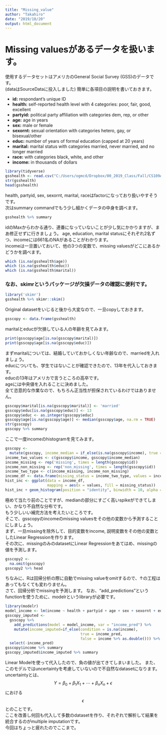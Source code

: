 ---
title: "Missing_value"
author: "Takahiro"
date: "2019/10/20"
output: html_document
---

# Missing valuesがあるデータを扱います。
使用するデータセットはアメリカのGeneral Social Survey (GSS)のデータです。  
(dataはSourceDataに投入しました)
簡単に各項目の説明を書いておきます。
<ul>
<li>**id:** respondant's unique ID</li>
<li>**health:** self-reported health level with 4 categories: poor, fair, good, excellent</li>
<li>**partyid:** political party affiliation with categories dem, rep, or other</li>
<li>**age:** age in years</li>
<li>**sex:** male or female</li>
<li>**sexornt:** sexual orientation with categories hetero, gay, or bisexual/other</li>
<li>**educ:** number of years of formal education (capped at 20 years)</li>
<li>**marital:** marital status with categories married, never married, and no longer married</li>
<li>**race:** with categories black, white, and other</li>
<li>**income:** in thousands of dollars</li>
</ul>

```{r}
library(tidyverse)
gsshealth <- read.csv("C:/Users/ogmcd/Dropbox/00_2019_Class/Fall/CS109A/Labnotes/data/gsshealth18.csv", header=TRUE)
str(gsshealth)
head(gsshealth)
```

health, partyid, sex, sexornt, marital, raceはfactorになっており扱いやすそうです。  
次はsummary commandでもう少し細かくデータの中身を調べます。
```{r}
gsshealth %>% summary
```

idのMaxからわかる通り、連番になっていないことが少し気にかかりますが、まあ修正せずに行きましょう。
age, education, marital statusにそれぞれ2名ずつ、incomeには661名のNAがあることがわかります。  
incomeは一旦置いておいて、他の3つの変数で、missing valuesがどこにあるかどうかを調べます。

```{r}
which (is.na(gsshealth$age))
which (is.na(gsshealth$educ))
which (is.na(gsshealth$marital))
```

### なお、skimrというパッケージが欠損データの確認に便利です。
```{r}
library('skimr')
gsshealth %>% skimr::skim()
```



Original datasetをいじると後から大変なので、一旦copyしておきます。

```{r}
gsscopy <- data.frame(gsshealth)
```

maritalとeducが欠損している人の年齢を見てみます。

```{r}
print(gsscopy$age[is.na(gsscopy$marital)])
print(gsscopy$age[is.na(gsscopy$educ)])
```

まずmaritalについては、結婚していておかしくない年齢なので、marriedを入れましょう。  
educについても、学生ではないことが確認できたので、13年を代入しておきます。  
educの13年はアメリカで言うところの高卒です。  
ageには中央値を入れることに決めました。  
全て恣意的な作業なので、もちろん正当性が担保されているわけではありません。

```{r}
gsscopy$marital[is.na(gsscopy$marital)] <- 'married'
gsscopy$educ[is.na(gsscopy$educ)] <- 13
gsscopy$educ <- as.integer(gsscopy$educ)
gsscopy$age[is.na(gsscopy$age)] <- median(gsscopy$age, na.rm = TRUE)
str(gsscopy)
gsscopy %>% summary
```

ここで一度incomeのhistogramを見てみます。

```{r}
gsscopy <-
  mutate(gsscopy, income_median = if_else(is.na(gsscopy$income), true = median(gsscopy$income, na.rm = TRUE), false = gsscopy$income))
income_two_values <- c(gsscopy$income, gsscopy$income_median)
income_missing <- rep('missing', times = length(gsscopy$id))
income_non_missing <- rep('non_missing', times = length(gsscopy$id))
income_two_type <- c(income_missing, income_non_missing)
income_df <- data.frame(missing_status = income_two_type, values = income_two_values)
hist_inc <- ggplot(data = income_df, 
                   mapping = aes(x = values, fill = missing_status))
hist_inc + geom_histogram(position = "identity", binwidth = 10, alpha = 0.5)
```

極めて当たり前のことですが、medianの部分にすごく高いspikeができてしまい、かなり不自然な分布です。  
もう少しいい補完方法を考えたいところです。  
そこで、gsscopyのincomeのmissing valuesをその他の変数から予測することにしましょう。  
まず、一旦missingを除外して、目的変数をincome, 説明変数をその他の変数としたLinear Regressionを作ります。  
その次に、missingのみのdatasetにLinear Regressionをあてはめ、missingの値を予測します。

```{r}
gsscopy2 <-
  na.omit(gsscopy)
gsscopy2 %>% head
```

ちなみに、Rは回帰分析の際に自動でmissing valueをomitするので、↑の工程はあってもなくても変わりません。  
さて、回帰分析でmissingを予測します。
なお、"add_predictions"というfunctionを使うために、modelrというlibraryが必要です。

```{r}
library(modelr)
model_income <- lm(income ~ health + partyid + age + sex + sexornt + educ + marital + race, data = gsscopy2)
gsscopy_imputed <- 
  gsscopy %>% 
    add_predictions(model = model_income, var = "income_pred") %>% 
    mutate(income_imputed=if_else(condition = is.na(income),
                                  true = income_pred,
                                  false = income %>% as.double())) %>% 
  select(-income_pred)
gsscopy$income %>% summary
gsscopy_imputed$income_imputed %>% summary
```

Linear Modelを使って代入したので、負の値が出てきてしまいました。
また、このモデルではuncertaintyを考慮していないので不自然なdatasetになります。
uncertaintyとは、
$$
Y = \beta_0 + \beta_1X_1 + \cdots + \beta_nX_n + \epsilon
$$
における
$$
\epsilon
$$
とのことです。  
ここを改善し何回も代入して多数のdatasetを作り、それぞれで解析して結果を統合するのがmultiple imputationです。  
今回はちょっと疲れたのでここまで。